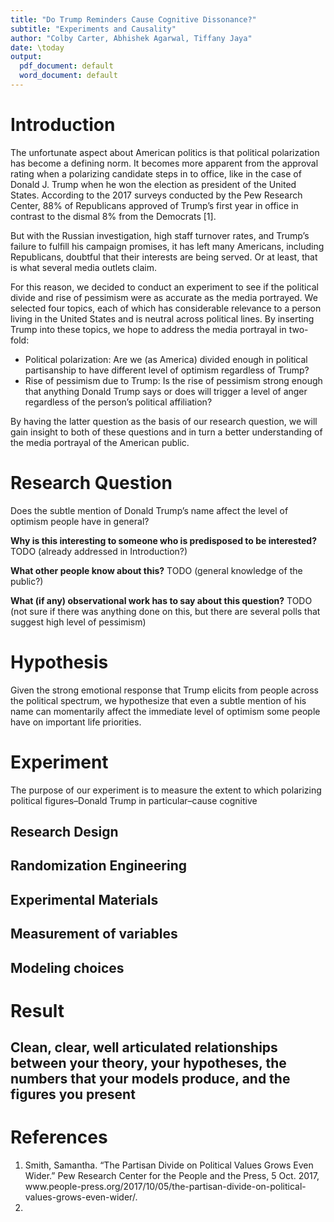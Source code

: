 ```yaml
---
title: "Do Trump Reminders Cause Cognitive Dissonance?"
subtitle: "Experiments and Causality"
author: "Colby Carter, Abhishek Agarwal, Tiffany Jaya"
date: \today
output: 
  pdf_document: default
  word_document: default
---
```


# Introduction 

The unfortunate aspect about American politics is that political polarization has become a defining norm. It becomes more apparent from the approval rating when a polarizing candidate steps in to office, like in the case of Donald J. Trump when he won the election as president of the United States. According to the 2017 surveys conducted by the Pew Research Center, 88% of Republicans approved of Trump's first year in office in contrast to the dismal 8% from the Democrats [1]. 

But with the Russian investigation, high staff turnover rates, and Trump's failure to fulfill his campaign promises, it has left many Americans, including Republicans, doubtful that their interests are being served. Or at least, that is what several media outlets claim. 

For this reason, we decided to conduct an experiment to see if the political divide and rise of pessimism were as accurate as the media portrayed. We selected four topics, each of which has considerable relevance to a person living in the United States and is neutral across political lines. By inserting Trump into these topics, we hope to address the media portrayal in two-fold:

* Political polarization: Are we (as America) divided enough in political partisanship to have different level of optimism regardless of Trump?
* Rise of pessimism due to Trump: Is the rise of pessimism strong enough that anything Donald Trump says or does will trigger a level of anger regardless of the person's political affiliation?

By having the latter question as the basis of our research question, we will gain insight to both of these questions and in turn a better understanding of the media portrayal of the American public. 

# Research Question

Does the subtle mention of Donald Trump's name affect the level of optimism people have in general?

**Why is this interesting to someone who is predisposed to be interested?** TODO (already addressed in Introduction?)

**What other people know about this?** TODO (general knowledge of the public?)

**What (if any) observational work has to say about this question?** TODO (not sure if there was anything done on this, but there are several polls that suggest high level of pessimism)

# Hypothesis 

Given the strong emotional response that Trump elicits from people across the political spectrum, we hypothesize that even a subtle mention of his name can momentarily affect the immediate level of optimism some people have on important life priorities.


# Experiment 

The purpose of our experiment is to measure the extent to which polarizing political figures--Donald Trump in particular--cause cognitive 

## Research Design

## Randomization Engineering

## Experimental Materials

## Measurement of variables

## Modeling choices

# Result

## Clean, clear, well articulated relationships between your theory, your hypotheses, the numbers that your models produce, and the figures you present

# References

1. Smith, Samantha. “The Partisan Divide on Political Values Grows Even Wider.” Pew Research Center for the People and the Press, 5 Oct. 2017, www.people-press.org/2017/10/05/the-partisan-divide-on-political-values-grows-even-wider/.
2. 